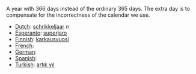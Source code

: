 A year with 366 days instead of the ordinary 365 days. The extra day is to compensate for the incorrectness of the calendar we use.

*[[Dutch]]: [[schrikkeljaar]] ''n''
*[[Esperanto]]: [[superjaro]]
*[[Finnish]]: [[karkausvuosi]]
*[[French]]: [[]]
*[[German]]: [[]]
*[[Spanish]]: [[]]
*[[Turkish]]: [[artık yıl]]